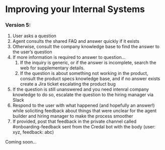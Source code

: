 # Improving your Internal Systems 

### Version 5:
1. User asks a question
2. Agent consults the shared FAQ and answer quickly if it exists
3. Otherwise, consult the company knowledge base to find the answer to the user’s question
4. If more information is required to answer to question… 
    1. If the inquiry is generic, or if the answer is incomplete, search the web for supplementary details. 
    2. If the question is about something not working in the product, consult the product specs knowledge base, and if no answer exists create a Jira ticket escalating the product bug
5. If the question is still unanswered and you need intenral company knowledge to do so,  escalate the question to the hiring manager via Slack
6. Respond to the user with what happened (and hopefully an answer!) while soliciting feedback about things that were unclear for the agent builder and hiring manager to make the process smoother
7. If provided, post that feedback in the private channel called #onboarding-feedback sent from the Credal bot with the body (user: xyz, feedback: abc) 

Coming soon...